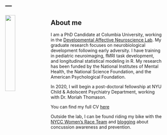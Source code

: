 ---
---


<link rel="stylesheet" href="styles.css" type="text/css">

<img src="images/final_headshot.001.jpg" style="width:25%; margin-right: 20px" align="left">

## About me 
I am a PhD Candidate at Columbia University, working in the [Developmental Affective Neuroscience Lab](https://danlab7.wixsite.com/mysite/). My graduate research focuses on neurobiological development following early adversity. I have training in pediatric neuroimaging, fMRI task development, and longitudinal statistical modeling in R. My research has been funded by the National Institutes of Mental Health, the National Science Foundation, and the American Psychological Foundation. 

In 2020, I will begin a post-doctoral fellowship at NYU Child & Adolscent Psychiatry Department, working with Dr. Moriah Thomason. 

You can find my full CV [here](files/VanTieghem_CV-11-21-2019.pdf) 

Outside the lab, I can be found riding my bike with the [NYCC Women's Race Team](nyccwomensracing.com) and [blogging](https://www.nyccwomensracing.com/blog/2019/11/24/my-first-concussion) about concussion awareness and prevention.